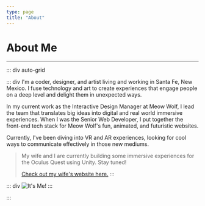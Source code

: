 ```yaml
---
type: page
title: "About"
---
```


# About Me

---

::: div auto-grid

::: div
I'm a coder, designer, and artist living and working in Santa Fe, New Mexico. I fuse technology and art to create experiences that engage people on a deep level and delight them in unexpected ways.

In my current work as the Interactive Design Manager at Meow Wolf, I lead the team that translates big ideas into digital and real world immersive experiences. When I was the Senior Web Developer, I put together the front-end tech stack for Meow Wolf's fun, animated, and futuristic websites.

Currently, I've been diving into VR and AR experiences, looking for cool ways to communicate effectively in those new mediums.

> My wife and I are currently building some immersive experiences for the Oculus Quest using Unity. Stay tuned!
>
> [Check out my wife's website here.](https://www.kvollbracht.com "Katrina Vollbracht")
> :::

::: div
![It's Me!](../images/me.jpg "It's Me!")
:::

:::
